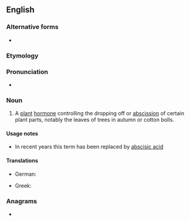 ==English==

===Alternative forms===
* {{l|en|abscisin}}

===Etymology===
{{suffix|abscission|in|lang=en}}

===Pronunciation===
* {{a|US}} {{IPA|/ˈæb.sə.sən/|/æbˈsɪs.ən/|lang=en}}

===Noun===
{{wikipedia}}
{{en-noun|-|s}}

# {{lb|en|biochemistry|dated}} A [[plant]] [[hormone]] controlling the dropping off or [[abscission]] of certain plant parts, notably the leaves of trees in autumn or cotton bolls.

====Usage notes====
* In recent years this term has been replaced by [[abscisic acid]]

====Translations====
{{trans-top|plant hormone}}
* German: {{t|de|Abscisinsäure|f}}
{{trans-mid}}
* Greek: {{t|el|αποσκισίνη|f|sc=Grek}}
{{trans-bottom}}

===Anagrams===
* {{anagrams|en|abscisins}}